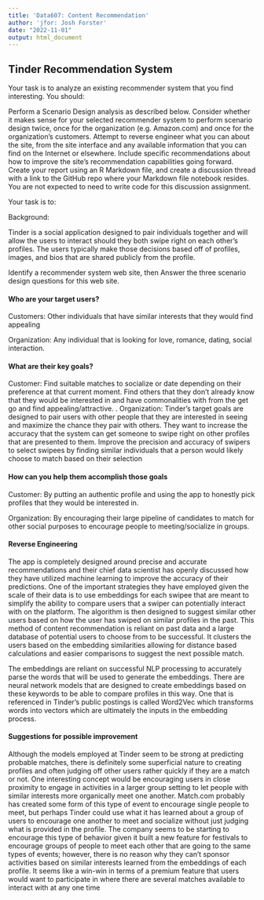 ```yaml
---
title: 'Data607: Content Recommendation'
author: 'jfor: Josh Forster'
date: "2022-11-01"
output: html_document
---
```



## Tinder Recommendation System

Your task is to analyze an existing recommender system that you find interesting.  You should:

Perform a Scenario Design analysis as described below.  Consider whether it makes sense for your selected recommender system to perform scenario design twice, once for the organization (e.g. Amazon.com) and once for the organization's customers.
Attempt to reverse engineer what you can about the site, from the site interface and any available information that you can find on the Internet or elsewhere.
Include specific recommendations about how to improve the site's recommendation capabilities going forward. 
Create your report using an R Markdown file, and create a discussion thread with a link to the GitHub repo where your Markdown file notebook resides.  You are not expected to need to write code for this discussion assignment.


Your task is to:

Background:

Tinder is a social application designed to pair individuals together and will allow the users to interact should they both swipe right on each other's profiles. The users typically make those decisions based off of profiles, images, and bios that are shared publicly from the profile.

Identify a recommender system web site, then
Answer the three scenario design questions for this web site. 

#### Who are your target users?

Customers: Other individuals that have similar interests that they would find appealing

Organization: Any individual that is looking for love, romance, dating, social interaction.


#### What are their key goals?

Customer: Find suitable matches to socialize or date depending on their preference at that current moment. Find others that they don't already know that they would be interested in and have commonalities with from the get go and find appealing/attractive.
.
Organization: Tinder's target goals are designed to pair users with other people that they are interested in seeing and maximize the chance they pair with others. They want to increase the accuracy that the system can get someone to swipe right on other profiles that are presented to them. Improve the precision and accuracy of swipers to select swipees by finding similar individuals that a person would likely choose to match based on their selection

#### How can you help them accomplish those goals

Customer: By putting an authentic profile and using the app to honestly pick profiles that they would be interested in.

Organization: By encouraging their large pipeline of candidates to match for other social purposes to encourage people to meeting/socialize in groups.


#### Reverse Engineering

The app is completely designed around precise and accurate recommendations and their chief data scientist has openly discussed how they have utilized machine learning to improve the accuracy of their predictions. One of the important strategies they have employed given the scale of their data is to use embeddings for each swipee that are meant to simplify the ability to compare users that a swiper can potentially interact with on the platform. The algorithm is then designed to suggest similar other users based on how the user has swiped on similar profiles in the past. This method of content recommendation is reliant on past data and a large database of potential users to choose from to be successful. It clusters the users based on the embedding similarities allowing for distance based calculations and easier comparisons to suggest the next possible match.

The embeddings are reliant on successful NLP processing to accurately parse the words that will be used to generate the embeddings. There are neural network models that are designed to create embeddings based on these keywords to be able to compare profiles in this way. One that is referenced in Tinder's public postings is called Word2Vec which transforms words into vectors which are ultimately the inputs in the embedding process.

#### Suggestions for possible improvement

Although the models employed at Tinder seem to be strong at predicting probable matches, there is definitely some superficial nature to creating profiles and often judging off other users rather quickly if they are a match or not. One interesting concept would be encouraging users in close proximity to engage in activities in a larger group setting to let people with similar interests more organically meet one another. Match.com probably has created some form of this type of event to encourage single people to meet, but perhaps Tinder could use what it has learned about a group of users to encourage one another to meet and socialize without just judging what is provided in the profile. The company seems to be starting to encourage this type of behavior given it built a new feature for festivals to encourage groups of people to meet each other that are going to the same types of events; however, there is no reason why they can't sponsor activities based on similar interests learned from the embeddings of each profile. It seems like a win-win in terms of a premium feature that users would want to participate in where there are several matches available to interact with at any one time
